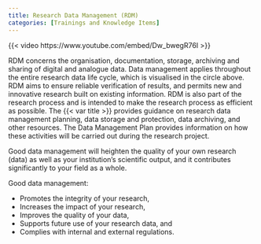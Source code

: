 ```yaml
---
title: Research Data Management (RDM)
categories: [Trainings and Knowledge Items]
---
```


{{< video https://www.youtube.com/embed/Dw_bwegR76I >}}

RDM concerns the organisation, documentation, storage, archiving and sharing of digital and analogue data. Data management applies throughout the entire research data life cycle, which is visualised in the circle above. RDM aims to ensure reliable verification of results, and permits new and innovative research built on existing information. RDM is also part of the research process and is intended to make the research process as efficient as possible. The {{< var title >}} provides guidance on research data management planning, data storage and protection, data archiving, and other resources. The Data Management Plan provides information on how these activities will be carried out during the research project.

Good data management will heighten the quality of your own research (data) as well as your institution’s scientific output, and it contributes significantly to your field as a whole.

Good data management:

* Promotes the integrity of your research,
* Increases the impact of your research,
* Improves the quality of your data,
* Supports future use of your research data, and
* Complies with internal and external regulations.
